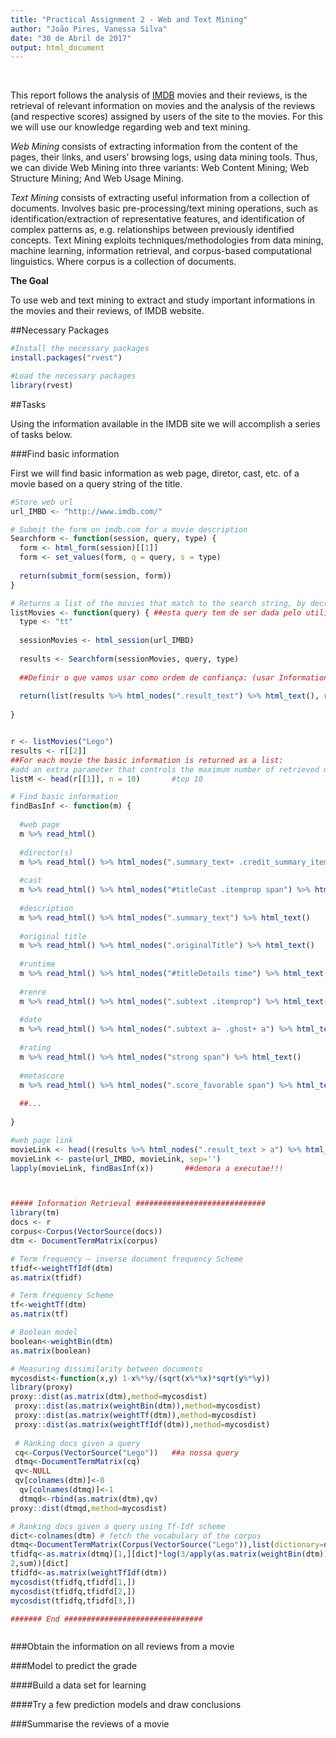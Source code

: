```yaml
---
title: "Practical Assignment 2 - Web and Text Mining"
author: "João Pires, Vanessa Silva"
date: "30 de Abril de 2017"
output: html_document
---
```

<br /> 

This report follows the analysis of [IMDB](http://www.imdb.com) movies and their reviews, is the retrieval of relevant information on movies and the analysis of the reviews (and respective scores) assigned by users of the site to the movies.
For this we will use our knowledge regarding web and text mining.

*Web Mining* consists of extracting information from the content of the pages, their links, and users' browsing logs, using data mining tools. 
Thus, we can divide Web Mining into three variants: Web Content Mining; Web Structure Mining; And Web Usage Mining.

*Text Mining* consists of extracting useful information from a collection of documents.
Involves basic pre-processing/text mining operations, such as identification/extraction of representative features, and identification of complex patterns as, e.g. relationships between previously identified concepts.
Text Mining exploits techniques/methodologies from data mining, machine learning, information retrieval, and corpus-based computational linguistics. Where corpus is a collection of documents.


**The Goal**

To use web and text mining to extract and study important informations in the movies and their reviews, of IMDB website.


##Necessary Packages

```r
#Install the necessary packages
install.packages("rvest")

```


```r
#Load the necessary packages
library(rvest)

```


##Tasks

Using the information available in the IMDB site we will accomplish a series of tasks below.


###Find basic information

First we will find basic information as web page, diretor, cast, etc. of a movie based on a query string of the title.

```r
#Store web url
url_IMBD <- "http://www.imdb.com/"

# Submit the form on imdb.com for a movie description
Searchform <- function(session, query, type) {
  form <- html_form(session)[[1]]
  form <- set_values(form, q = query, s = type)
 
  return(submit_form(session, form))
}

# Returns a list of the movies that match to the search string, by decreasing order of confidence
listMovies <- function(query) { ##esta query tem de ser dada pelo utilizador (ver como fazer isso)
  type <- "tt"
  
  sessionMovies <- html_session(url_IMBD)
  
  results <- Searchform(sessionMovies, query, type)
  
  ##Definir o que vamos usar como ordem de confiança: (usar Information Retrieval, como os exemplos abaixo (como nos slides))
  
  return(list(results %>% html_nodes(".result_text") %>% html_text(), results))
   
}


r <- listMovies("Lego")
results <- r[[2]]
##For each movie the basic information is returned as a list: 
#add an extra parameter that controls the maximum number of retrieved movies
listM <- head(r[[1]], n = 10)       #top 10

# Find basic information
findBasInf <- function(m) {
  
  #web page
  m %>% read_html()
  
  #director(s)
  m %>% read_html() %>% html_nodes(".summary_text+ .credit_summary_item .itemprop") %>% html_text()
  
  #cast
  m %>% read_html() %>% html_nodes("#titleCast .itemprop span") %>% html_text()    ##See full cast »????
  
  #description
  m %>% read_html() %>% html_nodes(".summary_text") %>% html_text()
  
  #original title
  m %>% read_html() %>% html_nodes(".originalTitle") %>% html_text()
  
  #runtime
  m %>% read_html() %>% html_nodes("#titleDetails time") %>% html_text()
  
  #renre
  m %>% read_html() %>% html_nodes(".subtext .itemprop") %>% html_text()
  
  #date
  m %>% read_html() %>% html_nodes(".subtext a~ .ghost+ a") %>% html_text()
  
  #rating
  m %>% read_html() %>% html_nodes("strong span") %>% html_text()
  
  #metascore
  m %>% read_html() %>% html_nodes(".score_favorable span") %>% html_text()
  
  ##...
  
}

#web page link
movieLink <- head((results %>% html_nodes(".result_text > a") %>% html_attr("href")), n = 10)
movieLink <- paste(url_IMBD, movieLink, sep='')
lapply(movieLink, findBasInf(x))       ##demora a executae!!!



##### Information Retrieval #############################
library(tm)
docs <- r
corpus<-Corpus(VectorSource(docs)) 
dtm <- DocumentTermMatrix(corpus) 

# Term frequency – inverse document frequency Scheme
tfidf<-weightTfIdf(dtm)
as.matrix(tfidf) 

# Term frequency Scheme 
tf<-weightTf(dtm)
as.matrix(tf)

# Boolean model 
boolean<-weightBin(dtm) 
as.matrix(boolean) 

# Measuring dissimilarity between documents 
mycosdist<-function(x,y) 1-x%*%y/(sqrt(x%*%x)*sqrt(y%*%y))
library(proxy)
proxy::dist(as.matrix(dtm),method=mycosdist) 
 proxy::dist(as.matrix(weightBin(dtm)),method=mycosdist)
 proxy::dist(as.matrix(weightTf(dtm)),method=mycosdist) 
 proxy::dist(as.matrix(weightTfIdf(dtm)),method=mycosdist) 
 
 # Ranking docs given a query
 cq<-Corpus(VectorSource("Lego"))   ##a nossa query
 dtmq<-DocumentTermMatrix(cq)
 qv<-NULL
 qv[colnames(dtm)]<-0 
  qv[colnames(dtmq)]<-1 
  dtmqd<-rbind(as.matrix(dtm),qv) 
proxy::dist(dtmqd,method=mycosdist) 

# Ranking docs given a query using Tf-Idf scheme
dict<-colnames(dtm) # fetch the vocabulary of the corpus 
dtmq<-DocumentTermMatrix(Corpus(VectorSource("Lego")),list(dictionary=dict))  ##nossa query
tfidfq<-as.matrix(dtmq)[1,][dict]*log(3/apply(as.matrix(weightBin(dtm)),
2,sum))[dict] 
tfidfd<-as.matrix(weightTfIdf(dtm)) 
mycosdist(tfidfq,tfidfd[1,])
mycosdist(tfidfq,tfidfd[2,]) 
mycosdist(tfidfq,tfidfd[3,]) 

####### End ###############################



```


###Obtain the information on all reviews from a movie

###Model to predict the grade

####Build a data set for learning

####Try a few prediction models and draw conclusions

###Summarise the reviews of a movie